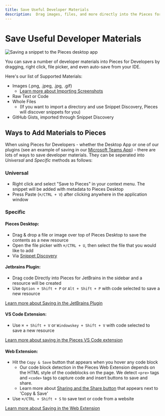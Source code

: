 ```yaml
---
title: Save Useful Developer Materials
description:  Drag images, files, and more directly into the Pieces for Developers Desktop App. Save all types of resources - and they will be available when you need them!
---
```


# Save Useful Developer Materials

![Saving a snippet to the Pieces desktop app](https://storage.googleapis.com/pieces_static_resources/pfd_wiki/DROP_A_FILE.gif)

You can save a number of developer materials into Pieces for Developers by dragging, right click, file picker, and even auto-save from your IDE.

Here's our list of Supported Materials:
- Images (.png, .jpeg, .jpg, .gif)
    - [Learn more about Importing Screenshots](/product-highlights-and-benefits/saving-screenshots)
- Raw Text or Code
- Whole Files
    - (If you want to import a directory and use Snippet Discovery, Pieces will discover snippets for you)
- GitHub Gists, imported through Snippet Discovery

## Ways to Add Materials to Pieces
When using Pieces for Developers - whether the Desktop App or one of our plugins (see an example of saving in our [Microsoft Teams App](/extensions-plugins/teams)) - there are lots of ways to save developer materials. They can be seperated into _Universal_ and _Specific_ methods as follows:

### Universal
- Right click and select "Save to Pieces" in your context menu. The snippet will be added with metadata to Pieces Desktop
- Press Paste (`⌘/CTRL + V`) after clicking anywhere in the application window

### Specific

#### Pieces Desktop:
- Drag & drop a file or image over top of Pieces Desktop to save the contents as a new resource
- Open the file picker with `⌘/CTRL + U`, then select the file that you would like to add
- Via [Snippet Discovery](/product-highlights-and-benefits/in-project-snippet-discovery)

#### Jetbrains Plugin:
- Drag code Directly into Pieces for JetBrains in the sidebar and a resource will be created
- Use `Option + Shift + P` or `Alt + Shift + P` with code selected to save a new resource

[Learn more about Saving in the JetBrains Plugin](/extensions-plugins/jetbrains)

#### VS Code Extension:
- Use `⌘ + Shift + V` or `Windowskey + Shift + V` with code selected to save a new resource

[Learn more about saving in the Pieces VS Code extension](/extensions-plugins/vscode)

#### Web Extension:
- Hit the `Copy & Save` button that appears when you hover any code block
    - Our code block detection in the  Pieces Web Extension depends on the HTML style of the codeblocks on the page. We detect ``` <pre> ``` tags and ``` <code> ``` tags to capture code and insert buttons to save and share.
    - Learn more about [Sharing and the Share button](/features/one-click-snippet-sharing) that appears next to 'Copy & Save'
- Use `⌘/CTRL + Shift + S` to save text or code from a website

[Learn more about Saving in the Web Extension](/extensions-plugins/chrome)
